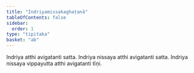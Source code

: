 ```yaml
---
title: "Indriyamissakaghaṭanā"
tableOfContents: false
sidebar:
  order: 1
type: "tipitaka"
basket: "ab"
---
```



<DynamicBreadcrumb />

<Division number="349">

<Paragraph number="1083">
Indriya atthi avigatanti satta. Indriya nissaya atthi avigatanti satta. Indriya nissaya vippayutta atthi avigatanti tīṇi.
</Paragraph>
</Division>